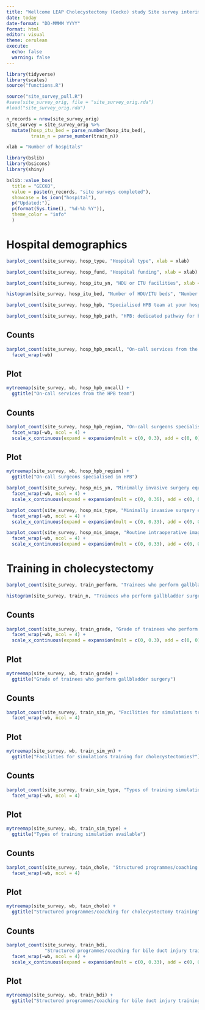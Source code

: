 ```yaml
---
title: "Wellcome LEAP Cholecystectomy (Gecko) study Site survey interim results"
date: today
date-format: "DD-MMMM YYYY"
format: html
editor: visual
theme: cerulean
execute:
  echo: false
  warning: false
---
```


```r
library(tidyverse)
library(scales)
source("functions.R")

source("site_survey_pull.R")
#save(site_survey_orig, file = "site_survey_orig.rda")
#load("site_survey_orig.rda")

n_records = nrow(site_survey_orig)
site_survey = site_survey_orig %>% 
  mutate(hosp_itu_bed = parse_number(hosp_itu_bed),
         train_n = parse_number(train_n))

xlab = "Number of hospitals"
```

::: {layout-ncol="1"}
```r

library(bslib)
library(bsicons)
library(shiny)

bslib::value_box(
  title = "GECKO",
  value = paste(n_records, "site surveys completed"),
  showcase = bs_icon("hospital"),
  p("Updated:"),
  p(format(Sys.time(), "%d-%b %Y")),
  theme_color = "info"
  )
```
:::

# Hospital demographics

::: {layout-ncol="2"}
```r
barplot_count(site_survey, hosp_type, "Hospital type", xlab = xlab)
```

```r
barplot_count(site_survey, hosp_fund, "Hospital funding", xlab = xlab)
```

```r
barplot_count(site_survey, hosp_itu_yn, "HDU or ITU facilities", xlab = xlab)
```

```r
histogram(site_survey, hosp_itu_bed, "Number of HDU/ITU beds", "Number of beds", "Number of hospitals")
```

```r
barplot_count(site_survey, hosp_hpb, "Specialised HPB team at your hospital", xlab = xlab)
```

```r
barplot_count(site_survey, hosp_hpb_path, "HPB: dedicated pathway for bile duct injury management", xlab = xlab)
```
:::

::: {layout-ncol="1"}
::: panel-tabset
## Counts

```r
barplot_count(site_survey, hosp_hpb_oncall, "On-call services from the HPB team", xlab) +
  facet_wrap(~wb)
```

## Plot

```r
mytreemap(site_survey, wb, hosp_hpb_oncall) +
  ggtitle("On-call services from the HPB team")

```
:::

::: panel-tabset
## Counts

```r
barplot_count(site_survey, hosp_hpb_region, "On-call surgeons specialised in HPB", xlab = xlab) +
  facet_wrap(~wb, ncol = 4) +
  scale_x_continuous(expand = expansion(mult = c(0, 0.3), add = c(0, 0)))
```

## Plot

```r
mytreemap(site_survey, wb, hosp_hpb_region) +
  ggtitle("On-call surgeons specialised in HPB")

```
:::

```r
barplot_count(site_survey, hosp_mis_yn, "Minimally invasive surgery equipment", xlab = xlab) +
  facet_wrap(~wb, ncol = 4) +
  scale_x_continuous(expand = expansion(mult = c(0, 0.36), add = c(0, 0)))
```

```r
barplot_count(site_survey, hosp_mis_type, "Minimally invasive surgery equipment type", xlab = xlab) +
  facet_wrap(~wb, ncol = 4) +
  scale_x_continuous(expand = expansion(mult = c(0, 0.33), add = c(0, 0)))
```

```r
barplot_count(site_survey, hosp_mis_image, "Routine intraoperative images", xlab = xlab) +
  facet_wrap(~wb, ncol = 4) +
  scale_x_continuous(expand = expansion(mult = c(0, 0.33), add = c(0, 0)))
```
:::

# Training in cholecystectomy

::: {layout-ncol="2"}
```r
barplot_count(site_survey, train_perform, "Trainees who perform gallbladder surgery", xlab = xlab)
```

```r
histogram(site_survey, train_n, "Trainees who perform gallbladder surgery", "Number of trainees", "Number of hospitals")
```
:::

::: {layout-ncol="1"}
::: panel-tabset
## Counts

```r
barplot_count(site_survey, train_grade, "Grade of trainees who perform gallbladder surgery", xlab = xlab) +
  facet_wrap(~wb, ncol = 4) +
  scale_x_continuous(expand = expansion(mult = c(0, 0.3), add = c(0, 0)))
```

## Plot

```r
mytreemap(site_survey, wb, train_grade) +
  ggtitle("Grade of trainees who perform gallbladder surgery")
```
:::

::: panel-tabset
## Counts

```r
barplot_count(site_survey, train_sim_yn, "Facilities for simulations training for cholecystectomies?", xlab = xlab) +
  facet_wrap(~wb, ncol = 4)
```

## Plot

```r
mytreemap(site_survey, wb, train_sim_yn) +
  ggtitle("Facilities for simulations training for cholecystectomies?")
```
:::

::: panel-tabset
## Counts

```r
barplot_count(site_survey, train_sim_type, "Types of training simulation available", xlab = xlab) +
  facet_wrap(~wb, ncol = 4)
```

## Plot

```r
mytreemap(site_survey, wb, train_sim_type) +
  ggtitle("Types of training simulation available")
```
:::

::: panel-tabset
## Counts

```r
barplot_count(site_survey, tain_chole, "Structured programmes/coaching for cholecystectomy training", xlab = xlab) +
  facet_wrap(~wb, ncol = 4)
```

## Plot

```r
mytreemap(site_survey, wb, tain_chole) +
  ggtitle("Structured programmes/coaching for cholecystectomy training")
```
:::

::: panel-tabset
## Counts

```r
barplot_count(site_survey, train_bdi,
              "Structured programmes/coaching for bile duct injury training", high_n = 80, xlab = xlab) +
  facet_wrap(~wb, ncol = 4) +
  scale_x_continuous(expand = expansion(mult = c(0, 0.33), add = c(0, 0)))
```

## Plot

```r
mytreemap(site_survey, wb, train_bdi) +
  ggtitle("Structured programmes/coaching for bile duct injury training")
```
:::
:::
